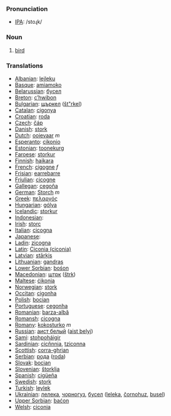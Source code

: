 === Pronunciation ===
*[[w:IPA|IPA]]: /stoɻk/

=== Noun ===

# [[bird]]

=== Translations ===

*[[Albanian]]: [[lejleku]]
*[[Basque]]: [[amiamoko]]
*[[Belarussian]]: [[бусел]]
*[[Breton]]: [[c’hwibon]]
*[[Bulgarian]]: [[щъркел]] ([[št"rkel]])
*[[Catalan]]: [[cigonya]]
*[[Croatian]]: [[roda]]
*[[Czech]]: [[čáp]]
*[[Danish]]: [[stork]]
*[[Dutch]]: [[ooievaar]] ''m''
*[[Esperanto]]: [[cikonio]]
*[[Estonian]]: [[toonekurg]]
*[[Faroese]]: [[storkur]]
*[[Finnish]]: [[haikara]]
*[[French]]: [[cigogne]] ''f''
*[[Frisian]]: [[earrebarre]]
*[[Friulian]]: [[cicogne]]
*[[Gallegan]]: [[cegoña]]
*[[German]]: [[Storch]] ''m''
*[[Greek]]: [[πελαργός]] '' ''
*[[Hungarian]]: [[gólya]]
*[[Icelandic]]: [[storkur]]
*[[Indonesian]]: [[]]
*[[Irish]]: [[storc]]
*[[Italian]]: [[cicogna]] '' ''
*[[Japanese]]: [[]]
*[[Ladin]]: [[zicogna]]
*[[Latin]]: [[Ciconia (ciconia)]] '' ''
*[[Latvian]]: [[stārķis]]
*[[Lithuanian]]: [[gandras]]
*[[Lower Sorbian]]: [[bośon]]
*[[Macedonian]]: [[штрк]] ([[štrk]])
*[[Maltese]]: [[ċikonja]]
*[[Norwegian]]: [[stork]]
*[[Occitan]]: [[cigonha]]
*[[Polish]]: [[bocian]] '' ''
*[[Portuguese]]: [[cegonha]]
*[[Romanian]]: [[barza-albă]]
*[[Romansh]]: [[cicogna]]
*[[Romany]]: [[kokosturko]] ''m''
*[[Russian]]: [[аист белый]] ([[aist belyj]]) '' ''
*[[Sami]]: [[stohpoháigir]]
*[[Sardinian]]: [[cicňnnia]], [[tziconna]]
*[[Scottish]]: [[corra-ghrian]]
*[[Serbian]]: [[рода]] ([[roda]])
*[[Slovak]]: [[bocian]]
*[[Slovenian]]: [[štorklja]]
*[[Spanish]]: [[cigüeña]] '' ''
*[[Swedish]]: [[stork]]
*[[Turkish]]: [[leylek]]
*[[Ukrainian]]: [[лелека]], [[чорногуз]], [[бусел]] ([[lеlеka]], [[čornohuz]], [[busеl]])
*[[Upper Sorbian]]: [[baćon]]
*[[Welsh]]: [[ciconia]]